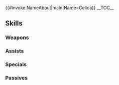 {{#invoke:NameAbout|main|Name=Celica}}{{HeroPage Tabs}}
{{Hero Infobox
|Name=Celica
|Title=Caring Princess
|artist=藤川祥
|resplendentArtist=山口カエ
|GrowthModifier=None
|WeaponType=Red Tome
|MoveType=Infantry
|Origin=Fire Emblem Echoes: Shadows of Valentia
|Gender=Female
|actorEN=Erica Lindbeck
|actorJP=東山奈央
|releaseDate=May 15, 2017
|poolDate=May 30, 2017
|randomStartTime=2017-05-29T07:00:00Z
|poolRarities=5
|TagID=セリカ
|InternalID=127
|cv1=2
|cv2=200100
|description=The princess of Zofia; trained as a priestess. Caring toward others, and dislikes fighting. Bears the Brand on her right hand. Appears in Fire Emblem Echoes: Shadows of Valentia.
|Properties=specRate_201904,resplendent,ljosalfheimr
|resplendentStartTime=2021-06-25T07:00:00Z
|resplendentEndTime=2021-07-10T06:59:59Z
}}
__TOC__
{{Stats Page
|Lv1HP=17|Lv1ATK=8|Lv1SPD=7|Lv1DEF=5|Lv1RES=7
|GRHP=50|GRATK=55|GRSPD=60|GRDEF=40|GRRES=35
}}
==Skills==
===Weapons===
{{Weapons Table
|weapon1=Fire
|weapon1Default=1
|weapon1Unlock=1
|weapon2=Elfire
|weapon2Default=3
|weapon2Unlock=2
|weapon3=Bolganone
|weapon3Default=4
|weapon3Unlock=3
|weapon4=Ragnarok
|weapon4Default=5
|weapon4Unlock=5
}}
===Assists===
{{Assists Table}}
===Specials===
{{Specials Table
|special1=Rising Light
|special1Default=4
|special1Unlock=3
|special2=Blazing Light
|special2Default=
|special2Unlock=4
}}
===Passives===
{{Passives Table
|passiveA1=Distant Def 1
|passiveA2=Distant Def 2
|passiveA3=Distant Def 3
|passiveA1Unlock=3
|passiveA2Unlock=4
|passiveA3Unlock=5
|passiveC1=Spur Def 1
|passiveC2=Spur Def 2
|passiveC3=Spur Def 3
|passiveC1Unlock=1
|passiveC2Unlock=2
|passiveC3Unlock=4
}}
{{Heroes Navbox}}